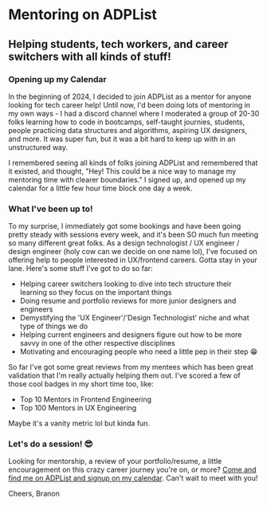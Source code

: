 
<HeaderImage image="/engagements/adplist/cover.png" />

# Mentoring on ADPList

## Helping students, tech workers, and career switchers with all kinds of stuff!

<MetadataBar date="Feb 2024 - Now" category="Mentoring" />

### Opening up my Calendar

In the beginning of 2024, I decided to join ADPList as a mentor for anyone looking for tech career help! Until now, I'd been doing lots of mentoring in my own ways - I had a discord channel where I moderated a group of 20-30 folks learning how to code in bootcamps, self-taught journies, students, people practicing data structures and algorithms, aspiring UX designers, and more. It was super fun, but it was a bit hard to keep up with in an unstructured way.

I remembered seeing all kinds of folks joining ADPList and remembered that it existed, and thought, "Hey! This could be a nice way to manage my mentoring time with clearer boundaries." I signed up, and opened up my calendar for a little few hour time block one day a week.

### What I've been up to!

To my surprise, I immediately got some bookings and have been going pretty steady with sessions every week, and it's been SO much fun meeting so many different great folks. As a design technologist / UX engineer / design engineer (holy cow can we decide on one name lol), I've focused on offering help to people interested in UX/frontend careers. Gotta stay in your lane. Here's some stuff I've got to do so far:

- Helping career switchers looking to dive into tech structure their learning so they focus on the important things
- Doing resume and portfolio reviews for more junior designers and engineers
- Demystifying the 'UX Engineer'/'Design Technologist' niche and what type of things we do
- Helping current engineers and designers figure out how to be more savvy in one of the other respective disciplines
- Motivating and encouraging people who need a little pep in their step 😁

So far I've got some great reviews from my mentees which has been great validation that I'm really actually helping them out. I've scored a few of those cool badges in my short time too, like:

- Top 10 Mentors in Frontend Engineering
- Top 100 Mentors in UX Engineering

Maybe it's a vanity metric lol but kinda fun.

### Let's do a session! 😎

Looking for mentorship, a review of your portfolio/resume, a little encouragement on this crazy career journey you're on, or more? [Come and find me on ADPList and signup on my calendar](https://adplist.org/mentors/branon-eusebio?session=34910-mentorship-session). Can't wait to meet with you!

<ContentImage
  image="/engagements/adplist/social.jpeg"
  caption="I'm on ADPList!"
/>

Cheers,
Branon

